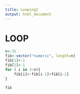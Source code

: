 ```yaml
---
title: Looping2
output: html_document
---
```


# LOOP
```r
n<-31
fib<-vector("numeric", length=n)
fib[1]<-1
fib[2]<-1
for ( i in 3:n){
    fib[i]<-fib[i-1]+fib[i-2]
}
```

```r
fib
```
